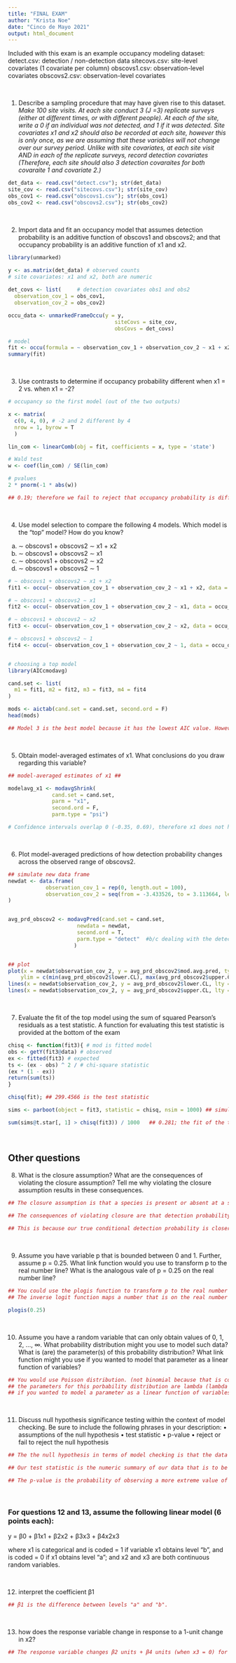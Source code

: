 ---
title: "FINAL EXAM"
author: "Krista Noe"
date: "Cinco de Mayo 2021"
output: html_document
---

Included with this exam is an example occupancy modeling dataset: 
detect.csv: detection / non-detection data
sitecovs.csv: site-level covariates (1 covariate per column)
obscovs1.csv: observation-level covariates
obscovs2.csv: observation-level covariates

<br>

1. Describe a sampling procedure that may have given rise to this dataset.
*Make 100 site visits. At each site conduct 3 (J =3) replicate surveys (either at different times, or with different people). At each of the site, write a 0 if an individual was not detected, and 1 if it was detected. Site covariates x1 and x2 should also be recorded at each site, however this is only once, as we are assuming that these variables will not change over our survey period. Unlike with site covariates, at each site visit AND in each of the replicate surveys, record detection covariates (Therefore, each site should also 3 detection covaraites for both covaraite 1 and covariate 2.) *

```{r}
det_data <- read.csv("detect.csv"); str(det_data)
site_cov <- read.csv("sitecovs.csv"); str(site_cov)
obs_cov1 <- read.csv("obscovs1.csv"); str(obs_cov1)
obs_cov2 <- read.csv("obscovs2.csv"); str(obs_cov2)

```

<br> 

2. Import data and fit an occupancy model that assumes detection probability is an additive function of
obscovs1 and obscovs2; and that occupancy probability is an additive function of x1 and x2.

```{r}

library(unmarked)

y <- as.matrix(det_data) # observed counts
# site covariates: x1 and x2, both are numeric
                 
det_covs <- list(     # detection covariates obs1 and obs2
  observation_cov_1 = obs_cov1,
  observation_cov_2 = obs_cov2)

occu_data <- unmarkedFrameOccu(y = y,
                                  siteCovs = site_cov, 
                                  obsCovs = det_covs) 

# model 
fit <- occu(formula = ~ observation_cov_1 + observation_cov_2 ~ x1 + x2, data = occu_data) # K will automatically be set
summary(fit)

```

<br>

3. Use contrasts to determine if occupancy probability different when x1 = 2 vs. when x1 = -2?
```{r}

# occupancy so the first model (out of the two outputs)

x <- matrix(
  c(0, 4, 0), # -2 and 2 different by 4 
  nrow = 1, byrow = T
  )

lin_com <- linearComb(obj = fit, coefficients = x, type = 'state')

# Wald test
w <- coef(lin_com) / SE(lin_com)

# pvalues
2 * pnorm(-1 * abs(w))

## 0.19; therefore we fail to reject that occupancy probability is different when x1 = 2 vs when x1 = -2. 

```

<br>

4. Use model selection to compare the following 4 models. Which model is the "top" model? How do you
know?
(a) ∼ obscovs1 + obscovs2 ∼ x1 + x2
(b) ∼ obscovs1 + obscovs2 ∼ x1
(c) ∼ obscovs1 + obscovs2 ∼ x2
(d) ∼ obscovs1 + obscovs2 ∼ 1

```{r}

# ∼ obscovs1 + obscovs2 ∼ x1 + x2
fit1 <- occu(~ observation_cov_1 + observation_cov_2 ~ x1 + x2, data = occu_data) 

# ∼ obscovs1 + obscovs2 ∼ x1
fit2 <- occu(~ observation_cov_1 + observation_cov_2 ~ x1, data = occu_data)

# ∼ obscovs1 + obscovs2 ∼ x2
fit3 <- occu(~ observation_cov_1 + observation_cov_2 ~ x2, data = occu_data)

# ~ obscovs1 + obscovs2 ∼ 1
fit4 <- occu(~ observation_cov_1 + observation_cov_2 ~ 1, data = occu_data)


# choosing a top model 
library(AICcmodavg)

cand.set <- list(
  m1 = fit1, m2 = fit2, m3 = fit3, m4 = fit4
)

mods <- aictab(cand.set = cand.set, second.ord = F)
head(mods) 

## Model 3 is the best model because it has the lowest AIC value. However, there is model selection uncertainty because delta AIC between the top model and the second best model is only 0.29, which is less than 2. 

```

<br>

5. Obtain model-averaged estimates of x1. What conclusions do you draw regarding this variable?

```{r}

## model-averaged estimates of x1 ##

modelavg_x1 <- modavgShrink(
              cand.set = cand.set, 
              parm = "x1", 
              second.ord = F, 
              parm.type = "psi")

# Confidence intervals overlap 0 (-0.35, 0.69), therefore x1 does not have a non-zero influence on occupancy probability

```

<br>

6. Plot model-averaged predictions of how detection probability changes across the observed range of obscovs2.

```{r}

## simulate new data frame
newdat <- data.frame(
            observation_cov_1 = rep(0, length.out = 100), 
            observation_cov_2 = seq(from = -3.433526, to = 3.113664, length.out = 100)
)


avg_prd_obscov2 <- modavgPred(cand.set = cand.set,
                      newdata = newdat,
                      second.ord = T, 
                      parm.type = "detect"  #b/c dealing with the detection model
                     )


## plot 
plot(x = newdat$observation_cov_2, y = avg_prd_obscov2$mod.avg.pred, type = "l",
    ylim = c(min(avg_prd_obscov2$lower.CL), max(avg_prd_obscov2$upper.CL)))
lines(x = newdat$observation_cov_2, y = avg_prd_obscov2$lower.CL, lty = 2)
lines(x = newdat$observation_cov_2, y = avg_prd_obscov2$upper.CL, lty = 2)

```


<br>

7. Evaluate the fit of the top model using the sum of squared Pearson’s residuals as a test statistic. A function for evaluating this test statistic is provided at the bottom of the exam

```{r}

chisq <- function(fit3){ # mod is fitted model
obs <- getY(fit3@data) # observed
ex <- fitted(fit3) # expected
ts <- (ex - obs) ^ 2 / # chi-square statistic
(ex * (1 - ex))
return(sum(ts))
}

chisq(fit); ## 299.4566 is the test statistic

sims <- parboot(object = fit3, statistic = chisq, nsim = 1000) ## simulated data

sum(sims@t.star[, 1] > chisq(fit3)) / 1000   ## 0.281; the fit of the top model is not statistically different than the data generated using the parboot function

```

<br>


## Other questions

8. What is the closure assumption? What are the consequences of violating the closure assumption? Tell me why violating the closure assumption results in these consequences.

```{r}

## The closure assumption is that a species is present or absent at a site, and then this estimate is corrected for imperfect detection. Furthermore, if a species is detected at one 1 survey at a site, then we assume that it was present and available for detection at all surveys. It is also not at the individual level, but at the species level. We can try to avoid violating the closure assumption by conducting replicate surveys that are close in time to each other. 
 
## The consequences of violating closure are that detection probability is UNDERESTIMATED, and occupancy probability is OVERESTIMATED. 

## This is because our true conditional detection probability is closer to the times that the species were present or absent while closure was not violated. I.e. if we had 3 replicate surveys, but only the first two were within the closure assumption, but closure was violated for the third replicate, then our true detection probability would be closer to 1/2, instead of 1/3, when it is 1/2 then detection proability is 0.75, but when it is 1/3, then detection proability is 0.71; therefore our detection probability is underestimated. 


```

<br> 

9. Assume you have variable p that is bounded between 0 and 1. Further, assume p = 0.25. What link
function would you use to transform p to the real number line? What is the analogous vale of p = 0.25
on the real number line?

```{r}
## You could use the plogis function to transform p to the real number line. The analogus value of p = 0.25 is 0.56.
## The inverse logit function maps a number that is on the real number line to the (0,1) interval. 

plogis(0.25)
```


<br>

10. Assume you have a random variable that can only obtain values of 0, 1, 2, ..., ∞. What probability
distribution might you use to model such data? What is (are) the parameter(s) of this probability
distribution? What link function might you use if you wanted to model that parameter as a linear
function of variables?
```{r}
## You would use Poisson distribution. (not binomial because that is countable and goes to N, while this goes to infinity)
## the parameters for this porbability distribution are lambda (lambda > 0, represents the rate or intensity of events)
## if you wanted to model a parameter as a linear function of variables, the link function you would want to use is log-link.

```

<br>

11. Discuss null hypothesis significance testing within the context of model checking. Be sure to include
the following phrases in your description:
• assumptions of the null hypothesis
• test statistic
• p-value
• reject or fail to reject the null hypothesis
```{r}

## The the null hypothesis in terms of model checking is that the data distribution from a model that used random data will not be different from our the distribution of our observed quantities. In other words, we are comparing summaries of data with quantities that would be expected if our porposed model was the data generating model. 

## Our test statistic is the numeric summary of our data that is to be compared to a distibtion; in the case of model checking, the distribution we are comapring our test statistic to is simulated. The test statistic typically used for this is the sum of pearsons residuals. The test statistic should fall around the middle of the distribution in order to have faith that the data generating process is a reasonable representation.

## The p-value is the probability of observing a more extreme value of the test statistic under the assumptions of the null hypothesis. If the p-value is <0.05, we can reject the null hypothesis, meaning that there is not enough evidence to conclude there is no difference between the data generated and the data observed. Graphically, the test statistic would be placed out of the expected distribution. You would fail to reject the null hypothesis if the p-value was greater than 0.05, meaning that the data generated and the data observed are not statistically different. Graphically, we would likely see the test statistic to fall within the range of the expected distribution. 

```

<br>

### For questions 12 and 13, assume the following linear model (6 points each):
y = β0 + β1x1 + β2x2 + β3x3 + β4x2x3

where x1 is categorical and is coded = 1 if variable x1 obtains level “b”, and is coded = 0 if x1 obtains level “a”; and x2 and x3 are both continuous random variables.

<br>

12. interpret the coefficient β1

```{r}
## β1 is the difference between levels "a" and "b". 

```

<br>

13. how does the response variable change in response to a 1-unit change in x2?
```{r}

## The response variable changes β2 units + β4 units (when x3 = 0) for every 1-unit increase in x2.

```

